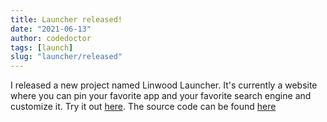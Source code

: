 ```yaml
---
title: Launcher released!
date: "2021-06-13"
author: codedoctor
tags: [launch]
slug: "launcher/released"
---
```


I released a new project named Linwood Launcher. It's currently a website where you can pin your favorite app and your favorite search engine and customize it. Try it out [here](https://launch.linwood.dev).
The source code can be found [here](https://github.com/LinwoodDev/Launcher)
